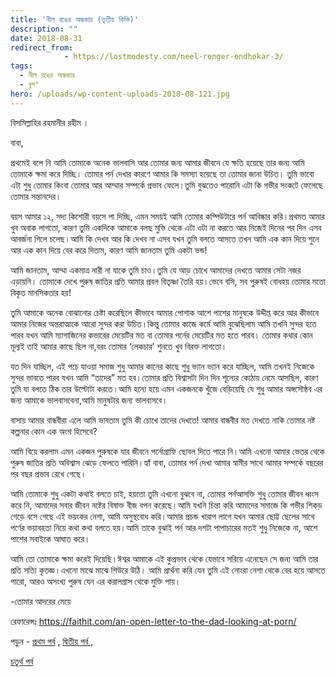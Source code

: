 ```yaml
---
title: 'নীল রঙের অন্ধকার (তৃতীয় কিস্তি)'
description: ""
date: 2018-08-31
redirect_from: 
            - https://lostmodesty.com/neel-ronger-ondhokar-3/
tags: 
  - নীল রঙের অন্ধকার
  - ব্লগ"
hero: /uploads/wp-content-uploads-2018-08-121.jpg
---
```

বিসমিল্লাহির রহমানীর রহীম ।

বাবা,

প্রথমেই বলে নি আমি তোমাকে অনেক ভালবাসি আর তোমার জন্য আমার জীবনে যে ক্ষতি হয়েছে তার জন্য আমি তোমাকে ক্ষমা করে দিচ্ছি। তোমার পর্ন দেখার কারণে আমার কি সমস্যা হয়েছে তা তোমার জানা উচিত। তুমি ভাবো এটা শুধু তোমার কিংবা তোমার আর আম্মার সম্পর্কে প্রভাব ফেলে।তুমি বুঝতেও পারোনি এটা কি গভীর সংকটে ফেলেছে তোমার সন্তানদের।

বয়স আমার ১২, সদ্য কিশোরী বয়সে পা দিচ্ছি, এমন সময়ই আমি তোমার কম্পিউটারে পর্ন আবিষ্কার করি।প্রথমত আমার খুব অবাক লাগতো, কারণ তুমি একদিকে আমাকে বলছ মুভি থেকে এটা ওটা না করতে আর নিজেই দিনের পর দিন এসব আবর্জনা গিলে চলেছ।আমি কি দেখব আর কি দেখব না এসব যখন তুমি বলতে আসতে তখন আমি এক কান দিয়ে শুনে আর এক কান দিয়ে বের করে দিতাম, কারণ আমি জানতাম তুমি একটা ভন্ড!

আমি জানতাম, আম্মা একমাত্র নারী না যাকে তুমি চাও।তুমি যে আড় চোখে আমাদের দেখতে আমার সেটা নজর এড়ায়নি। তোমাকে দেখে পুরুষ জাতির প্রতি আমার প্রবল বিতৃষ্ণা তৈরি হয়।ভেবে বসি, সব পুরুষই বোধহয় তোমার মতো বিকৃত মানসিকতার হয়!

তুমি আমাকে অনেক বোঝানোর চেষ্টা করেছিলে কীভাবে আমার পোশাক আশে পাশের মানুষকে উদ্দীপ্ত করে আর কীভাবে আমার নিজের অন্তরাত্মাকে আরো সুন্দর করা উচিত।কিন্তু তোমার কাজে কর্মে আমি বুঝেছিলাম আমি তখনি সুন্দর হতে পারব যখন আমি ম্যাগাজিনের কভারের মেয়েটির মত বা তোমার পর্নের মেয়েটির মত হতে পারব। তোমার কথার কোন মূল্যই তাই আমার কাছে ছিল না,বরং তোমার ‘লেকচার’ শুনতে খুব বিরক্ত লাগতো।

যত দিন যাচ্ছিল, এই পচে যাওয়া সমাজ শুধু আমার কানের কাছে শুধু ভ্যান ভ্যান করে যাচ্ছিল, আমি তখনই নিজেকে সুন্দর ভাবতে পারব যখন আমি “তাদের” মত হব।তোমার প্রতি বিশ্বাসটা দিন দিন শূন্যের কোঠায় নেমে আসছিল, কারণ তুমি যা বলতে ঠিক তার উল্টোটা করতে।আমি হন্যে হয়ে এমন একজনকে খুঁজে বেড়িয়েছি যে শুধু আমার অঙ্গসৌষ্ঠব এর জন্য আমাকে ভালবাসবেনা,আমি মানুষটার জন্য ভালবাসবে।

বাসায় আমার বান্ধবীরা এলে আমি ভাবতাম তুমি কী চোখে তাদের দেখতে! আমার বান্ধবীর মত দেখতে নাকি তোমার নষ্ট কল্পনার কোন এক অংশ হিসেবে?

আমি বিয়ে করলাম এমন একজন পুরুষকে যার জীবনে পর্নোগ্রাফি ছোবল দিতে পারে নি।আমি এখনো আমার ভেতর থেকে পুরুষ জাতির প্রতি অবিশ্বাস ঝেড়ে ফেলতে পারিনি।হ্যাঁ বাবা, তোমার পর্ন দেখা আমার স্বামীর সাথে আমার সম্পর্কে বছরের পর বছর প্রভাব রেখে গেছে।

আমি তোমাকে শুধু একটা কথাই বলতে চাই, হয়তো তুমি এখনো বুঝবে না, তোমার পর্নআসক্তি শুধু তোমার জীবন ধ্বংস করে নি, আমাদের সবার জীবন নষ্টের বিষাক্ত বীজ বপন করেছে।আমি যখনি চিন্তা করি আমাদের সমাজে কি গভীর শিকড় গেড়ে বসে গেছে এই ভয়ংকর নেশা, আমি অসুস্থবোধ করি।আমার প্রচন্ড খারাপ লাগে যখন আমার ছোট্ট ছেলের সাথে পর্ণের ভয়াবহতা নিয়ে কথা কথা বলতে হয়।আমি তাকে বুঝাই পর্ন আর দশটা পাপাচারের মতই শুধু নিজেকে না, আশে পাশের সবাইকে আঘাত করে।

আমি তো তোমাকে ক্ষমা করেই দিয়েছি।ঈশ্বর আমাকে এই কুপ্রভাব থেকে যেভাবে সরিয়ে এনেছেন সে জন্য আমি তার প্রতি সত্যি কৃতজ্ঞ।এখনো মাঝে মাঝে শিউরে উঠি। আমি প্রার্থনা করি যেন তুমি এই নোংরা নেশা থেকে বের হয়ে আসতে পারো, আরও অসংখ্য পুরুষ যেন এর করালগ্রাস থেকে মুক্তি পায়।

\-তোমার আদরের মেয়ে

রেফারেন্সঃ <https://faithit.com/an-open-letter-to-the-dad-looking-at-porn/>

পড়ুন - [প্রথম পর্ব](http://lostmodesty.blogspot.com/2015/09/blog-post.html) , [দ্বিতীয় পর্ব ,](http://lostmodesty.blogspot.com/2015/11/blog-post.html)

[চতুর্থ পর্ব](http://lostmodesty.blogspot.com/2016/02/blog-post_15.html)
